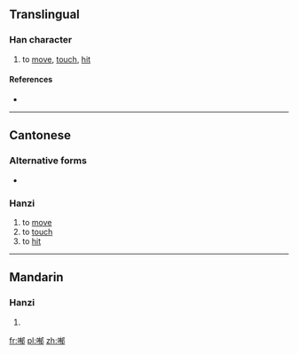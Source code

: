 ==Translingual==

===Han character===
{{Han char|rn=30|rad=口|as=09|sn=12|four=|canj=RKBL|ids=⿰口郁}}

# {{context|Cantonese|lang=mul}} to [[move]], [[touch]], [[hit]]

====References====
* {{Han ref|kx=0198.140|dkj=03930|dj=0420.030|hdz=10638.100|uh=5590|ud=21904}}

----

==Cantonese==

===Alternative forms===
* {{zh-l|郁}}

===Hanzi===
{{yue-hanzi|jyut=[[juk1]]|y=yuk1}}

# to [[move]]
# to [[touch]]
# to [[hit]]

----

==Mandarin==

===Hanzi===
{{cmn-hanzi|pin=[[yù]] ([[yu4]])|wg=yü<sup>4</sup>}}

# {{defn|lang=cmn|sort=口09}}

[[fr:喐]]
[[pl:喐]]
[[zh:喐]]